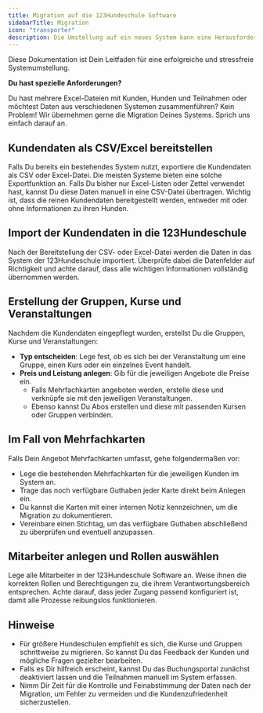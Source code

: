 ```yaml
---
title: Migration auf die 123Hundeschule Software
sidebarTitle: Migration
icon: "transporter"
description: Die Umstellung auf ein neues System kann eine Herausforderung sein. Mit der 123Hundeschule Software möchten wir Dir den Übergang so einfach und reibungslos wie möglich gestalten. In dieser Anleitung erfährst Du Schritt für Schritt, wie Du Kundendaten, Kurse und Mitarbeiter aus Deinem bisherigen System oder manuellen Aufzeichnungen in unsere Software überträgst. Dabei gehen wir sowohl auf den Datenimport als auch auf die Einrichtung der wichtigsten Funktionen wie Gruppen, Kurse und Mehrfachkarten ein. Außerdem geben wir Dir hilfreiche Tipps, wie Du den Migrationsprozess optimieren und Kundenfragen gezielt bearbeiten kannst.
---
```


Diese Dokumentation ist Dein Leitfaden für eine erfolgreiche und stressfreie Systemumstellung.

**Du hast spezielle Anforderungen?**

Du hast mehrere Excel-Dateien mit Kunden, Hunden und Teilnahmen oder möchtest Daten aus verschiedenen Systemen zusammenführen? Kein Problem! Wir übernehmen gerne die Migration Deines Systems. Sprich uns einfach darauf an.

## Kundendaten als CSV/Excel bereitstellen
Falls Du bereits ein bestehendes System nutzt, exportiere die Kundendaten als CSV oder Excel-Datei. Die meisten Systeme bieten eine solche Exportfunktion an. Falls Du bisher nur Excel-Listen oder Zettel verwendet hast, kannst Du diese Daten manuell in eine CSV-Datei übertragen. Wichtig ist, dass die reinen Kundendaten bereitgestellt werden, entweder mit oder ohne Informationen zu ihren Hunden.

## Import der Kundendaten in die 123Hundeschule
Nach der Bereitstellung der CSV- oder Excel-Datei werden die Daten in das System der 123Hundeschule importiert. Überprüfe dabei die Datenfelder auf Richtigkeit und achte darauf, dass alle wichtigen Informationen vollständig übernommen werden.

## Erstellung der Gruppen, Kurse und Veranstaltungen
Nachdem die Kundendaten eingepflegt wurden, erstellst Du die Gruppen, Kurse und Veranstaltungen:

- **Typ entscheiden**: Lege fest, ob es sich bei der Veranstaltung um eine Gruppe, einen Kurs oder ein einzelnes Event handelt.
- **Preis und Leistung anlegen**: Gib für die jeweiligen Angebote die Preise ein.
    - Falls Mehrfachkarten angeboten werden, erstelle diese und verknüpfe sie mit den jeweiligen Veranstaltungen.
    - Ebenso kannst Du Abos erstellen und diese mit passenden Kursen oder Gruppen verbinden.

## Im Fall von Mehrfachkarten
Falls Dein Angebot Mehrfachkarten umfasst, gehe folgendermaßen vor:

- Lege die bestehenden Mehrfachkarten für die jeweiligen Kunden im System an.
- Trage das noch verfügbare Guthaben jeder Karte direkt beim Anlegen ein.
- Du kannst die Karten mit einer internen Notiz kennzeichnen, um die Migration zu dokumentieren.
- Vereinbare einen Stichtag, um das verfügbare Guthaben abschließend zu überprüfen und eventuell anzupassen.

## Mitarbeiter anlegen und Rollen auswählen
Lege alle Mitarbeiter in der 123Hundeschule Software an. Weise ihnen die korrekten Rollen und Berechtigungen zu, die ihrem Verantwortungsbereich entsprechen. Achte darauf, dass jeder Zugang passend konfiguriert ist, damit alle Prozesse reibungslos funktionieren.

## Hinweise
- Für größere Hundeschulen empfiehlt es sich, die Kurse und Gruppen schrittweise zu migrieren. So kannst Du das Feedback der Kunden und mögliche Fragen gezielter bearbeiten.
- Falls es Dir hilfreich erscheint, kannst Du das Buchungsportal zunächst deaktiviert lassen und die Teilnahmen manuell im System erfassen.
- Nimm Dir Zeit für die Kontrolle und Feinabstimmung der Daten nach der Migration, um Fehler zu vermeiden und die Kundenzufriedenheit sicherzustellen.
